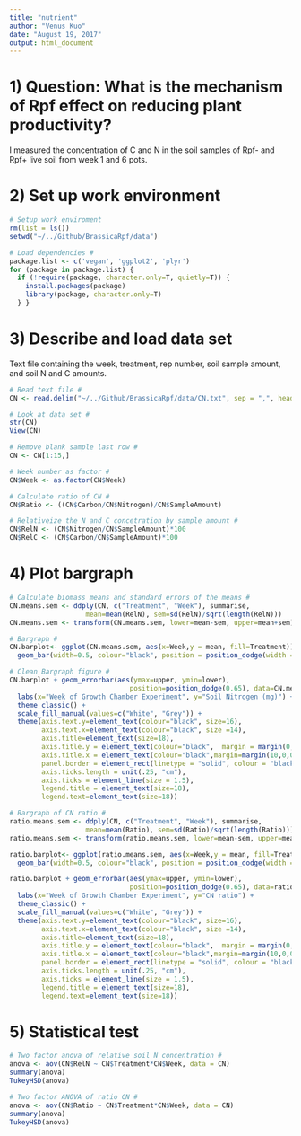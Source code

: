 ```yaml
---
title: "nutrient"
author: "Venus Kuo"
date: "August 19, 2017"
output: html_document
---
```


# 1) Question: What is the mechanism of Rpf effect on reducing plant productivity?

I measured the concentration of C and N in the soil samples of Rpf- and Rpf+ live soil from week 1 and 6 pots. 

# 2) Set up work environment  

```r
# Setup work enviroment 
rm(list = ls())
setwd("~/../Github/BrassicaRpf/data")

# Load dependencies # 
package.list <- c('vegan', 'ggplot2', 'plyr') 
for (package in package.list) {
  if (!require(package, character.only=T, quietly=T)) { 
    install.packages(package)
    library(package, character.only=T)
  } }
```

# 3) Describe and load data set

Text file containing the week, treatment, rep number, soil sample amount, and soil N and C amounts.

```r
# Read text file #
CN <- read.delim("~/../Github/BrassicaRpf/data/CN.txt", sep = ",", head = TRUE)

# Look at data set # 
str(CN)
View(CN)

# Remove blank sample last row # 
CN <- CN[1:15,]

# Week number as factor # 
CN$Week <- as.factor(CN$Week)

# Calculate ratio of CN # 
CN$Ratio <- ((CN$Carbon/CN$Nitrogen)/CN$SampleAmount)

# Relativeize the N and C concetration by sample amount # 
CN$RelN <- (CN$Nitrogen/CN$SampleAmount)*100
CN$RelC <- (CN$Carbon/CN$SampleAmount)*100
```

# 4) Plot bargraph 

```r
# Calculate biomass means and standard errors of the means # 
CN.means.sem <- ddply(CN, c("Treatment", "Week"), summarise,
                   mean=mean(RelN), sem=sd(RelN)/sqrt(length(RelN)))
CN.means.sem <- transform(CN.means.sem, lower=mean-sem, upper=mean+sem)

# Bargraph #
CN.barplot<- ggplot(CN.means.sem, aes(x=Week,y = mean, fill=Treatment)) + 
  geom_bar(width=0.5, colour="black", position = position_dodge(width = 0.65), stat = "identity", size=1.5)  

# Clean Bargraph figure #
CN.barplot + geom_errorbar(aes(ymax=upper, ymin=lower),
                              position=position_dodge(0.65), data=CN.means.sem, width = 0.2, size=1) +
  labs(x="Week of Growth Chamber Experiment", y="Soil Nitrogen (mg)") +
  theme_classic() +
  scale_fill_manual(values=c("White", "Grey")) +
  theme(axis.text.y=element_text(colour="black", size=16),
        axis.text.x=element_text(colour="black", size =14),
        axis.title=element_text(size=18),
        axis.title.y = element_text(colour="black",  margin = margin(0,15,0,10)),
        axis.title.x = element_text(colour="black",margin=margin(10,0,0,0)),
        panel.border = element_rect(linetype = "solid", colour = "black", size=1.5, fill=NA),
        axis.ticks.length = unit(.25, "cm"),
        axis.ticks = element_line(size = 1.5),
        legend.title = element_text(size=18),
        legend.text=element_text(size=18))

# Bargraph of CN ratio # 
ratio.means.sem <- ddply(CN, c("Treatment", "Week"), summarise,
                   mean=mean(Ratio), sem=sd(Ratio)/sqrt(length(Ratio)))
ratio.means.sem <- transform(ratio.means.sem, lower=mean-sem, upper=mean+sem)

ratio.barplot<- ggplot(ratio.means.sem, aes(x=Week,y = mean, fill=Treatment)) + 
  geom_bar(width=0.5, colour="black", position = position_dodge(width = 0.65), stat = "identity", size=1.5)  

ratio.barplot + geom_errorbar(aes(ymax=upper, ymin=lower),
                              position=position_dodge(0.65), data=ratio.means.sem, width = 0.2, size=1) +
  labs(x="Week of Growth Chamber Experiment", y="CN ratio") +
  theme_classic() +
  scale_fill_manual(values=c("White", "Grey")) +
  theme(axis.text.y=element_text(colour="black", size=16),
        axis.text.x=element_text(colour="black", size =14),
        axis.title=element_text(size=18),
        axis.title.y = element_text(colour="black",  margin = margin(0,15,0,10)),
        axis.title.x = element_text(colour="black",margin=margin(10,0,0,0)),
        panel.border = element_rect(linetype = "solid", colour = "black", size=1.5, fill=NA),
        axis.ticks.length = unit(.25, "cm"),
        axis.ticks = element_line(size = 1.5),
        legend.title = element_text(size=18),
        legend.text=element_text(size=18))

```

# 5) Statistical test 

```r
# Two factor anova of relative soil N concentration # 
anova <- aov(CN$RelN ~ CN$Treatment*CN$Week, data = CN)
summary(anova) 
TukeyHSD(anova) 

# Two factor ANOVA of ratio CN #
anova <- aov(CN$Ratio ~ CN$Treatment*CN$Week, data = CN)
summary(anova) 
TukeyHSD(anova) 

```

